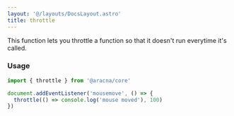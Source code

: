 ```yaml
---
layout: '@/layouts/DocsLayout.astro'
title: throttle
---
```


This function lets you throttle a function so that it doesn't run everytime it's called.

### Usage

```ts
import { throttle } from '@aracna/core'

document.addEventListener('mousemove', () => {
  throttle(() => console.log('mouse moved'), 100)
})
```

